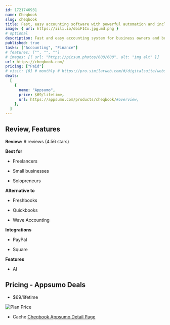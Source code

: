 ```yaml
---
id: 1721746931
name: Cheqbook
slug: cheqbook
title: Fast, easy accounting software with powerful automation and included invoicing
image: { url: https://iili.io/doiF1Cx.jpg.md.png }
# optional
description: Fast and easy accounting system for business owners and bookkeepersImport your key data from Quickbooks to make transitioning easier
published: true
tasks: ["Accounting", "Finance"]
# features: ["", "", ""]
# images: [{ url: "https://picsum.photos/600/600", alt: "img alt" }]
url: https://cheqbook.com/
pricing: ["Paid"]
# visit: [0] # monthly # https://pro.similarweb.com/#/digitalsuite/websiteanalysis/home
deals:
  [
    {
      name: "Appsumo",
      price: $69/lifetime,
      url: https://appsumo.com/products/cheqbook/#overview,
    },
  ]
---
```


## Review, Features

**Review:** 9 reviews (4.56 stars)

**Best for**

- Freelancers

- Small businesses

- Solopreneurs

**Alternative to**

- Freshbooks

- Quickbooks

- Wave Accounting

**Integrations**

- PayPal

- Square

**Features**

- AI

## Pricing - Appsumo Deals

- $69/lifetime

<Img src="https://iili.io/dobqirX.png" alt="Plan Price" />

- Cache [Cheqbook Appsumo Detail Page](https://iili.io/dobBxEP.png)
